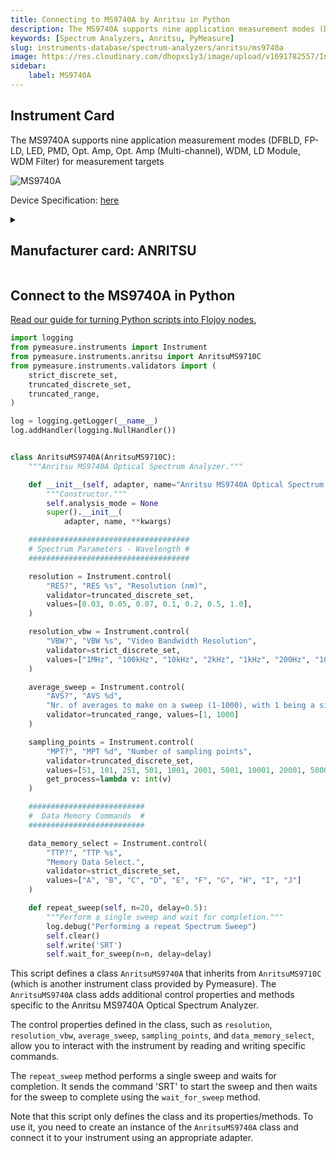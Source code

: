 ```yaml
---
title: Connecting to MS9740A by Anritsu in Python
description: The MS9740A supports nine application measurement modes (DFBLD, FP-LD, LED, PMD, Opt. Amp, Opt. Amp (Multi-channel), WDM, LD Module, WDM Filter) for measurement targets
keywords: [Spectrum Analyzers, Anritsu, PyMeasure] 
slug: instruments-database/spectrum-analyzers/anritsu/ms9740a 
image: https://res.cloudinary.com/dhopxs1y3/image/upload/v1691782557/Instruments/Spectrum%20Analyzers/MS9740A/MS9740A.png
sidebar:
    label: MS9740A 
---
```



## Instrument Card

The MS9740A supports nine application measurement modes (DFBLD, FP-LD, LED, PMD, Opt. Amp, Opt. Amp (Multi-channel), WDM, LD Module, WDM Filter) for measurement targets

![MS9740A](https://res.cloudinary.com/dhopxs1y3/image/upload/v1691782557/Instruments/Spectrum%20Analyzers/MS9740A/MS9740A.png)

Device Specification: [here](https://dl.cdn-anritsu.com/en-en/test-measurement/files/Brochures-Datasheets-Catalogs/Brochure/ms9740a-e11000.pdf)

<details style={{ marginTop: "15px"}}>
<summary><h2 style={{display:'inline'}}>Manufacturer card: ANRITSU</h2></summary>

![ANRITSU](https://res.cloudinary.com/dhopxs1y3/image/upload/v1692125977/Instruments/Vendor%20Logos/Anritsu.png)

**Anritsu** Has Testing Solutions for Automotive, Government, Data Center, & IoT Industries. Test Solutions for IoT Devices, Government Radar, Automotive, & Signal Integrity.

- Headquarters: JAPAN
- Yearly Revenue (millions, USD): 670
- Vendor Website: [here](https://www.anritsu.com/en-us/)

</details>


<FeaturedInstrumentVideo category="SPECTRUM_ANALYZERS" />

## Connect to the MS9740A in Python

[Read our guide for turning Python scripts into Flojoy nodes.](https://docs.flojoy.ai/contribution/blocks/custom-flojoy-block/)



<Tabs>
<TabItem value="Flojoy" label="Flojoy" className="flojoy-instrument-tabs">

<SectionsCard category="SPECTRUM_ANALYZERS" manufacturer="Anritsu"></SectionsCard>

</TabItem>
<TabItem value="PyMeasure" label="PyMeasure">


```python
import logging
from pymeasure.instruments import Instrument
from pymeasure.instruments.anritsu import AnritsuMS9710C
from pymeasure.instruments.validators import (
    strict_discrete_set,
    truncated_discrete_set,
    truncated_range,
)

log = logging.getLogger(__name__)
log.addHandler(logging.NullHandler())


class AnritsuMS9740A(AnritsuMS9710C):
    """Anritsu MS9740A Optical Spectrum Analyzer."""

    def __init__(self, adapter, name="Anritsu MS9740A Optical Spectrum Analyzer", **kwargs):
        """Constructor."""
        self.analysis_mode = None
        super().__init__(
            adapter, name, **kwargs)

    ####################################
    # Spectrum Parameters - Wavelength #
    ####################################

    resolution = Instrument.control(
        "RES?", "RES %s", "Resolution (nm)",
        validator=truncated_discrete_set,
        values=[0.03, 0.05, 0.07, 0.1, 0.2, 0.5, 1.0],
    )

    resolution_vbw = Instrument.control(
        "VBW?", "VBW %s", "Video Bandwidth Resolution",
        validator=strict_discrete_set,
        values=["1MHz", "100kHz", "10kHz", "2kHz", "1kHz", "200Hz", "100Hz", "10Hz"]
    )

    average_sweep = Instrument.control(
        "AVS?", "AVS %d",
        "Nr. of averages to make on a sweep (1-1000), with 1 being a single (non-averaged) sweep",
        validator=truncated_range, values=[1, 1000]
    )

    sampling_points = Instrument.control(
        "MPT?", "MPT %d", "Number of sampling points",
        validator=truncated_discrete_set,
        values=[51, 101, 251, 501, 1001, 2001, 5001, 10001, 20001, 50001],
        get_process=lambda v: int(v)
    )

    ##########################
    #  Data Memory Commands  #
    ##########################

    data_memory_select = Instrument.control(
        "TTP?", "TTP %s",
        "Memory Data Select.",
        validator=strict_discrete_set,
        values=["A", "B", "C", "D", "E", "F", "G", "H", "I", "J"]
    )

    def repeat_sweep(self, n=20, delay=0.5):
        """Perform a single sweep and wait for completion."""
        log.debug("Performing a repeat Spectrum Sweep")
        self.clear()
        self.write('SRT')
        self.wait_for_sweep(n=n, delay=delay)
```

This script defines a class `AnritsuMS9740A` that inherits from `AnritsuMS9710C` (which is another instrument class provided by Pymeasure). The `AnritsuMS9740A` class adds additional control properties and methods specific to the Anritsu MS9740A Optical Spectrum Analyzer.

The control properties defined in the class, such as `resolution`, `resolution_vbw`, `average_sweep`, `sampling_points`, and `data_memory_select`, allow you to interact with the instrument by reading and writing specific commands.

The `repeat_sweep` method performs a single sweep and waits for completion. It sends the command 'SRT' to start the sweep and then waits for the sweep to complete using the `wait_for_sweep` method.

Note that this script only defines the class and its properties/methods. To use it, you need to create an instance of the `AnritsuMS9740A` class and connect it to your instrument using an appropriate adapter.

</TabItem>
</Tabs>